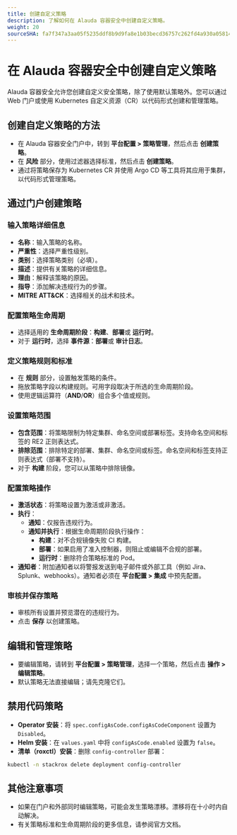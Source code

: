 ```yaml
---
title: 创建自定义策略
description: 了解如何在 Alauda 容器安全中创建自定义策略。
weight: 20
sourceSHA: fa7f347a3aa05f5235ddf8b9d9fa8e1b03becd36757c262fd4a930a058147f61
---
```


# 在 Alauda 容器安全中创建自定义策略

Alauda 容器安全允许您创建自定义安全策略，除了使用默认策略外。您可以通过 Web 门户或使用 Kubernetes 自定义资源（CR）以代码形式创建和管理策略。

## 创建自定义策略的方法

- 在 Alauda 容器安全门户中，转到 **平台配置 > 策略管理**，然后点击 **创建策略**。
- 在 **风险** 部分，使用过滤器选择标准，然后点击 **创建策略**。
- 通过将策略保存为 Kubernetes CR 并使用 Argo CD 等工具将其应用于集群，以代码形式管理策略。

## 通过门户创建策略

### 输入策略详细信息

- **名称**：输入策略的名称。
- **严重性**：选择严重性级别。
- **类别**：选择策略类别（必填）。
- **描述**：提供有关策略的详细信息。
- **理由**：解释该策略的原因。
- **指导**：添加解决违规行为的步骤。
- **MITRE ATT\&CK**：选择相关的战术和技术。

### 配置策略生命周期

- 选择适用的 **生命周期阶段**：**构建**、**部署**或 **运行时**。
- 对于 **运行时**，选择 **事件源**：**部署**或 **审计日志**。

### 定义策略规则和标准

- 在 **规则** 部分，设置触发策略的条件。
- 拖放策略字段以构建规则。可用字段取决于所选的生命周期阶段。
- 使用逻辑运算符（**AND**/**OR**）组合多个值或规则。

### 设置策略范围

- **包含范围**：将策略限制为特定集群、命名空间或部署标签。支持命名空间和标签的 RE2 正则表达式。
- **排除范围**：排除特定的部署、集群、命名空间或标签。命名空间和标签支持正则表达式（部署不支持）。
- 对于 **构建** 阶段，您可以从策略中排除镜像。

### 配置策略操作

- **激活状态**：将策略设置为激活或非激活。
- **执行**：
  - **通知**：仅报告违规行为。
  - **通知并执行**：根据生命周期阶段执行操作：
    - **构建**：对不合规镜像失败 CI 构建。
    - **部署**：如果启用了准入控制器，则阻止或编辑不合规的部署。
    - **运行时**：删除符合策略标准的 Pod。
- **通知者**：附加通知者以将警报发送到电子邮件或外部工具（例如 Jira、Splunk、webhooks）。通知者必须在 **平台配置 > 集成** 中预先配置。

### 审核并保存策略

- 审核所有设置并预览潜在的违规行为。
- 点击 **保存** 以创建策略。

## 编辑和管理策略

- 要编辑策略，请转到 **平台配置 > 策略管理**，选择一个策略，然后点击 **操作 > 编辑策略**。
- 默认策略无法直接编辑；请先克隆它们。

## 禁用代码策略

- **Operator 安装**：将 `spec.configAsCode.configAsCodeComponent` 设置为 `Disabled`。
- **Helm 安装**：在 `values.yaml` 中将 `configAsCode.enabled` 设置为 `false`。
- **清单（roxctl）安装**：删除 `config-controller` 部署：

```bash
kubectl -n stackrox delete deployment config-controller
```

## 其他注意事项

- 如果在门户和外部同时编辑策略，可能会发生策略漂移。漂移将在十小时内自动解决。
- 有关策略标准和生命周期阶段的更多信息，请参阅官方文档。
